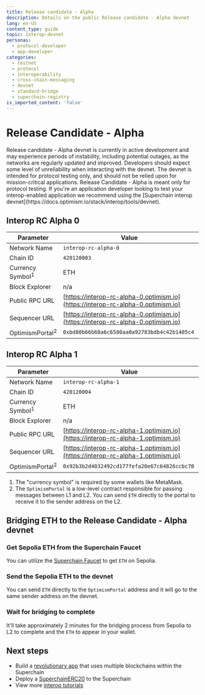 ```yaml
---
title: Release candidate - Alpha
description: Details on the public Release candidate - Alpha devnet
lang: en-US
content_type: guide
topic: interop-devnet
personas:
  - protocol-developer
  - app-developer
categories:
  - testnet
  - protocol
  - interoperability
  - cross-chain-messaging
  - devnet
  - standard-bridge
  - superchain-registry
is_imported_content: 'false'
---
```



# Release Candidate - Alpha

<Callout>
  Release candidate - Alpha devnet is currently in active development and may experience periods of instability, including potential outages, as the networks are regularly updated and improved. Developers should expect some level of unreliability when interacting with the devnet. The devnet is intended for protocol testing only, and should not be relied upon for mission-critical applications.
</Callout>

<Callout>
  Release Candidate - Alpha is meant only for protocol testing. If you're an application developer looking to test your interop-enabled application we recommend using the [Superchain interop devnet](https://docs.optimism.io/stack/interop/tools/devnet).
</Callout>


## Interop RC Alpha 0

| Parameter                   | Value                                                                                                                                                                                    |
| --------------------------- | ---------------------------------------------------------------------------------------------------------------------------------------------------------------------------------------- |
| Network Name                | `interop-rc-alpha-0`                                                                                                                                                                     |
| Chain ID                    | `420120003`                                                                                                                                                                              |
| Currency Symbol<sup>1</sup> | ETH                                                                                                                                                                                      |
| Block Explorer              | n/a  |
| Public RPC URL              | [https://interop-rc-alpha-0.optimism.io](https://interop-rc-alpha-0.optimism.io)                                                                                                               |
| Sequencer URL               | [https://interop-rc-alpha-0.optimism.io](https://interop-rc-alpha-0.optimism.io)                                                                                                               |
| OptimismPortal<sup>2</sup>  | `0xbd80b66b60a6c6580aa0a92783bdb4c42b1405c4`                                                                                                                                             |

## Interop RC Alpha 1

| Parameter                   | Value                                                                                                                                                                                    |
| --------------------------- | ---------------------------------------------------------------------------------------------------------------------------------------------------------------------------------------- |
| Network Name                | `interop-rc-alpha-1`                                                                                                                                                                        |
| Chain ID                    | `420120004`                                                                                                                                                                              |
| Currency Symbol<sup>1</sup> | ETH                                                                                                                                                                                      |
| Block Explorer              | n/a |
| Public RPC URL              | [https://interop-rc-alpha-1.optimism.io](https://interop-rc-alpha-1.optimism.io)                                                                                                               |
| Sequencer URL               | [https://interop-rc-alpha-1.optimism.io](https://interop-rc-alpha-1.optimism.io)                                                                                                               |
| OptimismPortal<sup>2</sup>  | `0x92b3b2d4032492cd177fefa20e67c64826ccbc70`                                                                                                                                             |

1.  The "currency symbol" is required by some wallets like MetaMask.
2.  The `OptimismPortal` is a low-level contract responsible for passing messages between L1 and L2. You can send `ETH` directly to the portal to receive it to the sender address on the L2.



## Bridging ETH to the Release Candidate - Alpha devnet

<Steps>
  
  ### Get Sepolia ETH from the Superchain Faucet

  You can utilize the [Superchain Faucet](https://console.optimism.io/faucet) to get `ETH` on Sepolia.

  ### Send the Sepolia ETH to the devnet

  You can send `ETH` directly to the `OptimismPortal` address and it will go to the same sender address on the devnet. 

  ### Wait for bridging to complete

  It'll take approximately 2 minutes for the bridging process from Sepolia to L2 to complete and the `ETH` to appear in your wallet.
</Steps>


## Next steps

*   Build a [revolutionary app](/app-developers/get-started) that uses multiple blockchains within the Superchain
*   Deploy a [SuperchainERC20](/stack/interop/tutorials/deploy-superchain-erc20) to the Superchain
*   View more [interop tutorials](/stack/interop/tutorials)
